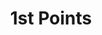 ---
title: "1st Points"
description: "Learn how to collect points that may unlock future rewards."
icon: "medal"
---